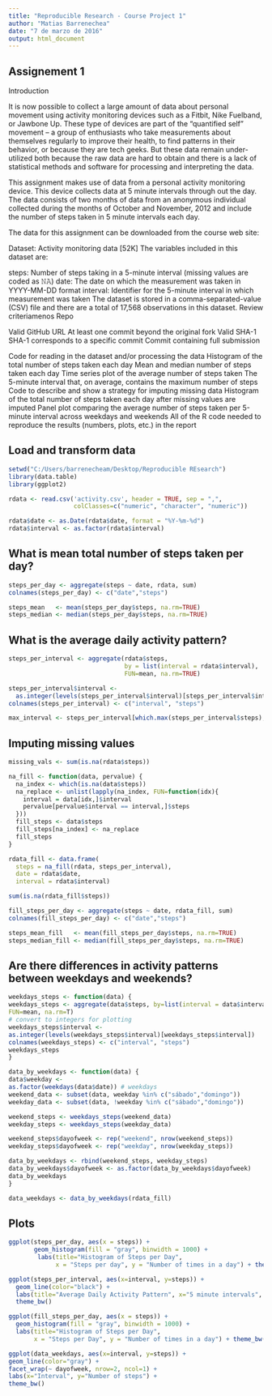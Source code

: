 ```yaml
---
title: "Reproducible Research - Course Project 1"
author: "Matias Barrenechea"
date: "7 de marzo de 2016"
output: html_document
---
```


## Assignement 1

Introduction

It is now possible to collect a large amount of data about personal movement using activity monitoring devices such as a Fitbit, Nike Fuelband, or Jawbone Up. These type of devices are part of the “quantified self” movement – a group of enthusiasts who take measurements about themselves regularly to improve their health, to find patterns in their behavior, or because they are tech geeks. But these data remain under-utilized both because the raw data are hard to obtain and there is a lack of statistical methods and software for processing and interpreting the data.

This assignment makes use of data from a personal activity monitoring device. This device collects data at 5 minute intervals through out the day. The data consists of two months of data from an anonymous individual collected during the months of October and November, 2012 and include the number of steps taken in 5 minute intervals each day.

The data for this assignment can be downloaded from the course web site:

Dataset: Activity monitoring data [52K]
The variables included in this dataset are:

steps: Number of steps taking in a 5-minute interval (missing values are coded as 𝙽𝙰)
date: The date on which the measurement was taken in YYYY-MM-DD format
interval: Identifier for the 5-minute interval in which measurement was taken
The dataset is stored in a comma-separated-value (CSV) file and there are a total of 17,568 observations in this dataset.
Review criteriamenos
Repo

Valid GitHub URL
At least one commit beyond the original fork
Valid SHA-1
SHA-1 corresponds to a specific commit
Commit containing full submission

Code for reading in the dataset and/or processing the data
Histogram of the total number of steps taken each day
Mean and median number of steps taken each day
Time series plot of the average number of steps taken
The 5-minute interval that, on average, contains the maximum number of steps
Code to describe and show a strategy for imputing missing data
Histogram of the total number of steps taken each day after missing values are imputed
Panel plot comparing the average number of steps taken per 5-minute interval across weekdays and weekends
All of the R code needed to reproduce the results (numbers, plots, etc.) in the report

## Load and transform data

```r
setwd("C:/Users/barrenecheam/Desktop/Reproducible REsearch")
library(data.table)
library(ggplot2)

rdata <- read.csv('activity.csv', header = TRUE, sep = ",",
                  colClasses=c("numeric", "character", "numeric"))

rdata$date <- as.Date(rdata$date, format = "%Y-%m-%d")
rdata$interval <- as.factor(rdata$interval)
```

## What is mean total number of steps taken per day?
```r
steps_per_day <- aggregate(steps ~ date, rdata, sum)
colnames(steps_per_day) <- c("date","steps")

steps_mean   <- mean(steps_per_day$steps, na.rm=TRUE)
steps_median <- median(steps_per_day$steps, na.rm=TRUE)
```
## What is the average daily activity pattern?
```r
steps_per_interval <- aggregate(rdata$steps,
                                by = list(interval = rdata$interval),
                                FUN=mean, na.rm=TRUE)

steps_per_interval$interval <-
  as.integer(levels(steps_per_interval$interval)[steps_per_interval$interval])
colnames(steps_per_interval) <- c("interval", "steps")

max_interval <- steps_per_interval[which.max(steps_per_interval$steps),]
```
## Imputing missing values

```r
missing_vals <- sum(is.na(rdata$steps))

na_fill <- function(data, pervalue) {
  na_index <- which(is.na(data$steps))
  na_replace <- unlist(lapply(na_index, FUN=function(idx){
    interval = data[idx,]$interval
    pervalue[pervalue$interval == interval,]$steps
  }))
  fill_steps <- data$steps
  fill_steps[na_index] <- na_replace
  fill_steps
}

rdata_fill <- data.frame(
  steps = na_fill(rdata, steps_per_interval),
  date = rdata$date,
  interval = rdata$interval)

sum(is.na(rdata_fill$steps))

fill_steps_per_day <- aggregate(steps ~ date, rdata_fill, sum)
colnames(fill_steps_per_day) <- c("date","steps")

steps_mean_fill   <- mean(fill_steps_per_day$steps, na.rm=TRUE)
steps_median_fill <- median(fill_steps_per_day$steps, na.rm=TRUE)
```

## Are there differences in activity patterns between weekdays and weekends?

```r
weekdays_steps <- function(data) {
weekdays_steps <- aggregate(data$steps, by=list(interval = data$interval),
FUN=mean, na.rm=T)
# convert to integers for plotting
weekdays_steps$interval <-
as.integer(levels(weekdays_steps$interval)[weekdays_steps$interval])
colnames(weekdays_steps) <- c("interval", "steps")
weekdays_steps
}

data_by_weekdays <- function(data) {
data$weekday <-
as.factor(weekdays(data$date)) # weekdays
weekend_data <- subset(data, weekday %in% c("sábado","domingo"))
weekday_data <- subset(data, !weekday %in% c("sábado","domingo"))

weekend_steps <- weekdays_steps(weekend_data)
weekday_steps <- weekdays_steps(weekday_data)

weekend_steps$dayofweek <- rep("weekend", nrow(weekend_steps))
weekday_steps$dayofweek <- rep("weekday", nrow(weekday_steps))

data_by_weekdays <- rbind(weekend_steps, weekday_steps)
data_by_weekdays$dayofweek <- as.factor(data_by_weekdays$dayofweek)
data_by_weekdays
}

data_weekdays <- data_by_weekdays(rdata_fill)

```

## Plots

```r
ggplot(steps_per_day, aes(x = steps)) +
       geom_histogram(fill = "gray", binwidth = 1000) +
        labs(title="Histogram of Steps per Day",
             x = "Steps per day", y = "Number of times in a day") + theme_bw()
```
```r
ggplot(steps_per_interval, aes(x=interval, y=steps)) +
  geom_line(color="black") +
  labs(title="Average Daily Activity Pattern", x="5 minute intervals", y="steps") +
  theme_bw()
```

```r
ggplot(fill_steps_per_day, aes(x = steps)) +
  geom_histogram(fill = "gray", binwidth = 1000) +
  labs(title="Histogram of Steps per Day",
       x = "Steps per Day", y = "Number of times in a day") + theme_bw()
```

```r
ggplot(data_weekdays, aes(x=interval, y=steps)) +
geom_line(color="gray") +
facet_wrap(~ dayofweek, nrow=2, ncol=1) +
labs(x="Interval", y="Number of steps") +
theme_bw()
```